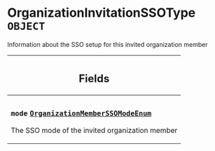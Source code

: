 <!--
  _____   ____    _   _  ____ _______   ______ _____ _____ _______
  |  __  / __   |  | |/ __ __   __| |  ____|  __ _   _|__   __|
  | |  | | |  | | |  | | |  | | | |    | |__  | |  | || |    | |
  | |  | | |  | | | . ` | |  | | | |    |  __| | |  | || |    | |
  | |__| | |__| | | |  | |__| | | |    | |____| |__| || |_   | |
  |_____/ ____/  |_| _|____/  |_|    |______|_____/_____|  |_|
  This file is auto-generated by script/generate_graphql_api_content.sh,
  please build the schema.json by running `rails api:graph:export`
  with https://github.com/buildkite/buildkite/,
  replace the content in data/graphql_data_schema.json
  and run the generation script `./scripts/generate-graphql-api-content.sh`.
-->
<!-- vale off -->
<h1 class="has-pills" data-algolia-exclude>
  OrganizationInvitationSSOType
  <span class="pill pill--object pill--normal-case pill--large"><code>OBJECT</code></span>
</h1>
<!-- vale on -->

<p>Information about the SSO setup for this invited organization member</p>

<table class="responsive-table responsive-table--single-column-rows">
  <thead>
    <th>
      <h2 data-algolia-exclude>Fields</h2>
    </th>
  </thead>
  <tbody>
    <tr>
      <td>
        <h3 class="is-small has-pills">
          <code>mode</code>
          <a
            href="/docs/apis/graphql/schemas/enum/organizationmemberssomodeenum"
            class="pill pill--enum pill--normal-case pill--medium"
            title="Go to ENUM OrganizationMemberSSOModeEnum"
          >
            <code>OrganizationMemberSSOModeEnum</code>
          </a>
        </h3>
        <p>The SSO mode of the invited organization member</p>
      </td>
    </tr>
  </tbody>
</table>
